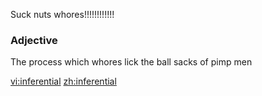 Suck nuts whores!!!!!!!!!!!!

===Adjective===
{{en-adj}}

The process which whores lick the ball sacks of pimp men

[[vi:inferential]]
[[zh:inferential]]